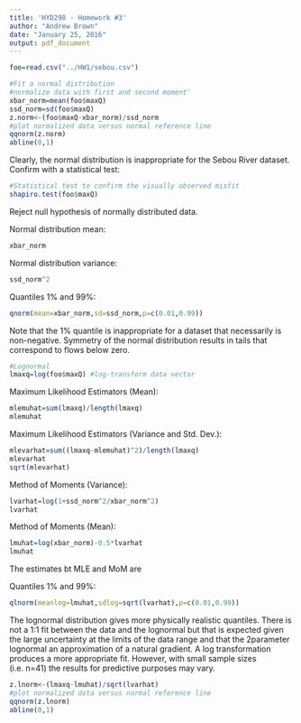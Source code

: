 ```yaml
---
title: 'HYD298 - Homework #3'
author: "Andrew Brown"
date: "January 25, 2016"
output: pdf_document
---
```

\subsection{ Fit a normal distribution to the Sebou River dataset}
```r
foo=read.csv("../HW1/sebou.csv")

#Fit a normal distribution
#normalize data with first and second moment'
xbar_norm=mean(foo$maxQ)
ssd_norm=sd(foo$maxQ)
z.norm<-(foo$maxQ-xbar_norm)/ssd_norm
#plot normalized data versus normal reference line
qqnorm(z.norm)
abline(0,1)
```
Clearly, the normal distribution is inappropriate for the Sebou River dataset. Confirm with a statistical test:
```r
#Statistical test to confirm the visually observed misfit
shapiro.test(foo$maxQ)
```
Reject null hypothesis of normally distributed data.

Normal distribution mean:
```r
xbar_norm
```
Normal distribution variance:
```r
ssd_norm^2
```
Quantiles 1% and 99%:
```r
qnorm(mean=xbar_norm,sd=ssd_norm,p=c(0.01,0.99))
```
Note that the 1% quantile is inappropriate for a dataset that necessarily is non-negative. Symmetry of the normal distribution results in tails that correspond to flows below zero.
\newpage
\subsection{ Fit a 2-parameter Lognormal by moments and MLE }
```r
#Lognormal
lmaxq=log(foo$maxQ) #log-transform data vector
```

Maximum Likelihood Estimators (Mean):
```r
mlemuhat=sum(lmaxq)/length(lmaxq)
mlemuhat
```

Maximum Likelihood Estimators (Variance and Std. Dev.):
```r
mlevarhat=sum((lmaxq-mlemuhat)^2)/length(lmaxq)
mlevarhat
sqrt(mlevarhat)
```

Method of Moments (Variance):
```r
lvarhat=log(1+ssd_norm^2/xbar_norm^2)
lvarhat
```
Method of Moments (Mean):
```r
lmuhat=log(xbar_norm)-0.5*lvarhat
lmuhat
```
The estimates bt MLE and MoM are 

Quantiles 1% and 99%:
```r
qlnorm(meanlog=lmuhat,sdlog=sqrt(lvarhat),p=c(0.01,0.99))
```
The lognormal distribution gives more physically realistic quantiles. There is not a 1:1 fit between the data and the lognormal but that is expected given the large uncertainty at the limits of the data range and that the 2parameter lognormal an approximation of a natural gradient. A log transformation produces a more appropriate fit. However, with small sample sizes (i.e. n=41) the results for predictive purposes may vary.
```r
z.lnorm<-(lmaxq-lmuhat)/sqrt(lvarhat)
#plot normalized data versus normal reference line
qqnorm(z.lnorm)
abline(0,1)
```